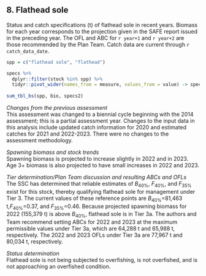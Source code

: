 ## 8. Flathead sole
Status and catch specifications (t) of flathead sole in recent years. 
Biomass for each year corresponds to the projection given in the SAFE report issued in the preceding year. The OFL and ABC for `r year+1` and `r year+2` are those recommended by the Plan Team. 
Catch data are current through `r catch_data_date`.

```r
spp = c("flathead sole", "flathead")

specs %>% 
  dplyr::filter(stock %in% spp) %>% 
  tidyr::pivot_wider(names_from = measure, values_from = value) -> specs2
  
sum_tbl_bs(spp, bio, specs2)
```

*Changes from the previous assessment*  
This assessment was changed to a biennial cycle beginning with the 2014 assessment; this is a partial
assessment year. Changes to the input data in this analysis include updated catch information for 2020
and estimated catches for 2021 and 2022-2023. There were no changes to the assessment methodology.

*Spawning biomass and stock trends*  
Spawning biomass is projected to increase slightly in 2022 and in 2023. Age 3+ biomass is also projected
to have small increases in 2022 and 2023.

*Tier determination/Plan Team discussion and resulting ABCs and OFLs*  
The SSC has determined that reliable estimates of $B_{40\%}$, $F_{40\%}$, and $F_{35\%}$ exist for this stock, thereby qualifying flathead sole for management under Tier 3.
The current values of these reference points are $B_{40\%}$=81,463 t,$F_{40\%}$=0.37, and $F_{35\%}$=0.46. Because projected spawning biomass for 2022 (155,379 t) is above  $B_{40\%}$, flathead sole is in Tier 3a. The authors and Team recommend setting ABCs for 2022 and 2023 at the maximum permissible values under Tier 3a, which are 64,288 t and 65,988 t, respectively. 
The 2022 and 2023 OFLs under Tier 3a are 77,967 t and 80,034 t, respectively.

*Status determination*  
Flathead sole is not being subjected to overfishing, is not overfished, and is not approaching an overfished condition.


